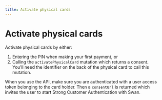 ```yaml
---
title: Activate physical cards
---
```


# Activate physical cards

Activate physical cards by either:

1. Entering the PIN when making your first payment, or
1. Calling the `activatePhysicalCard` mutation which returns a consent. You'll need the identifier on the back of the physical card to call this mutation.

When you use the API, make sure you are authenticated with a user access token belonging to the card holder.
Then a `consentUrl` is returned which invites the user to start Strong Customer Authentication with Swan.
